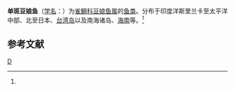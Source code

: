 {{Speciesbox 
| genus = Abudefduf
| species = uniocellatus
| authority = (Quoy et Gaimard, 1824)<ref name='id7878'>{{cite web| url =http://www.bioinfo.cn/db05/BjdwSpecies.php?action=view&id=7878| title =单斑豆娘鱼| work =《中国动物物种编目数据库》| publisher =中国科学院微生物研究所| author =中国科学院动物研究所| accessdate =2009-04-16| deadurl =yes| archiveurl =https://web.archive.org/web/20160305074519/http://www.bioinfo.cn/db05/BjdwSpecies.php?action=view&id=7878| archivedate =2016-03-05}}</ref>
}}

'''单斑豆娘鱼'''（[[学名|学名]]：{{lang|la|''Abudefduf uniocellatus''}}）为[[雀鲷科|雀鲷科]][[豆娘鱼属|豆娘鱼属]]的[[鱼类|鱼类]]。分布于印度洋斯里兰卡至太平洋中部、北至日本、[[台湾岛|台湾岛]]以及南海诸岛、[[海南|海南]]等。<ref name='id7878'/>

== 参考文献 ==
{{reflist}}

{{Wikispecies|Abudefduf uniocellatus}}
{{Taxonbar|from=Q10906272}}

[[Category:豆娘鱼属|D]]